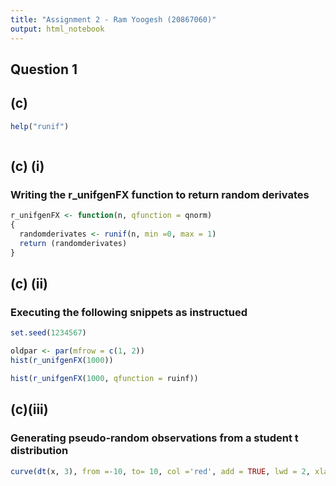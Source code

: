 ```yaml
---
title: "Assignment 2 - Ram Yoogesh (20867060)"
output: html_notebook
---
```


## Question 1 


## (c)
```r

help("runif")



```

## (c) (i)
### Writing the r_unifgenFX function to return random derivates 
```r
r_unifgenFX <- function(n, qfunction = qnorm)
{
  randomderivates <- runif(n, min =0, max = 1)
  return (randomderivates)
}
```

## (c) (ii)
### Executing the following snippets as instructued 
```r
set.seed(1234567)

oldpar <- par(mfrow = c(1, 2))
hist(r_unifgenFX(1000))

hist(r_unifgenFX(1000, qfunction = ruinf))
```
## (c)(iii)
### Generating pseudo-random observations from a student t distribution 
```r

curve(dt(x, 3), from =-10, to= 10, col ='red', add = TRUE, lwd = 2, xlab="quantile", ylab ="density")

```



